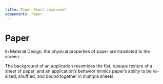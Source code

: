 ```yaml
---
title: Paper React component
components: Paper
---
```



# Paper

<p className="description">In Material Design, the physical properties of paper are translated to the screen. </p>

The background of an application resembles the flat, opaque texture of a sheet of paper, and an application’s behavior mimics paper’s ability to be re-sized, shuffled, and bound together in multiple sheets.

<Example path="Material-UI/paper/examples/PaperSheet" />